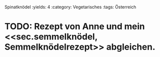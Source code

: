 Spinatknödel
:yields: 4
:category: Vegetarisches
:tags: Österreich

# TODO: Rezept von Anne und mein <<sec.semmelknödel, Semmelknödelrezept>> abgleichen. 

